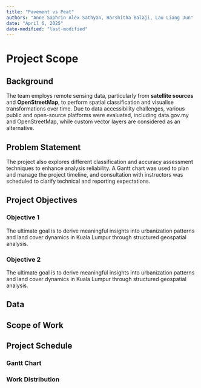 ```yaml
---
title: "Pavement vs Peat"
authors: "Anne Saphrin Alex Sathyan, Harshitha Balaji, Lau Liang Jun"
date: "April 6, 2025"
date-modified: "last-modified"
---
```


# Project Scope

## Background

The team employs remote sensing data, particularly from **satellite sources** and **OpenStreetMap**, to perform spatial classification and visualise transformations over time. Due to data accessibility challenges, various public and open-source platforms were evaluated, including data.gov.my and OpenStreetMap, while custom vector layers are considered as an alternative.

## Problem Statement

The project also explores different classification and accuracy assessment techniques to enhance analysis reliability. A Gantt chart was used to plan and manage the project timeline, and consultation with instructors was scheduled to clarify technical and reporting expectations.

## Project Objectives

### Objective 1

The ultimate goal is to derive meaningful insights into urbanization patterns and land cover dynamics in Kuala Lumpur through structured geospatial analysis.

### Objective 2

The ultimate goal is to derive meaningful insights into urbanization patterns and land cover dynamics in Kuala Lumpur through structured geospatial analysis.

## Data

## Scope of Work

## Project Schedule

### Gantt Chart

### Work Distribution

